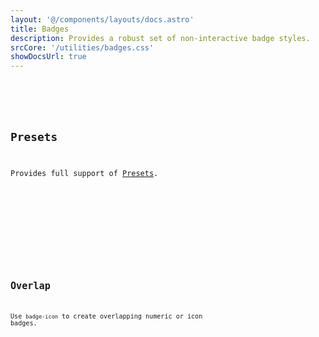 ```yaml
---
layout: '@/components/layouts/docs.astro'
title: Badges
description: Provides a robust set of non-interactive badge styles.
srcCore: '/utilities/badges.css'
showDocsUrl: true
---
```



<Preview client:load>
	<Fragment slot="preview">
		<Example />
	</Fragment>
	<Fragment slot="code">
		<Code code={ExampleRaw} lang="astro" />
	</Fragment>
</Preview>

## Presets

Provides full support of [Presets](/docs/design/presets).

<Preview client:load>
	<Fragment slot="preview">
		<ExamplePresets />
	</Fragment>
	<Fragment slot="code">
		<Code code={ExamplePresetsRaw} lang="html" />
	</Fragment>
</Preview>

## Overlap

Use `badge-icon` to create overlapping numeric or icon badges.

<Preview client:load>
	<Fragment slot="preview">
		<ExampleOverlap />
	</Fragment>
	<Fragment slot="code">
		<Code code={ExampleOverlapRaw} lang="astro" />
	</Fragment>
</Preview>
